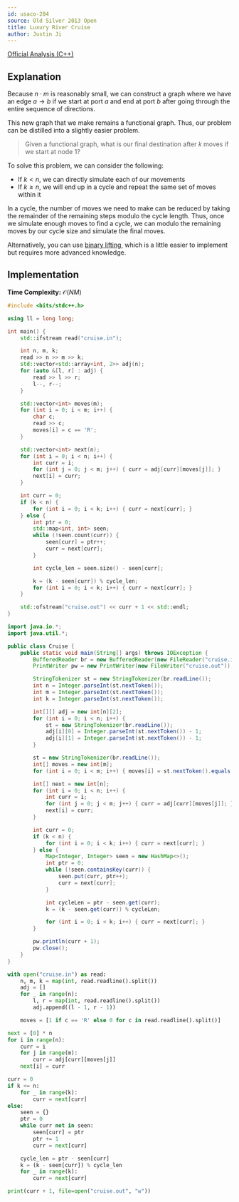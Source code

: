 ```yaml
---
id: usaco-284
source: Old Silver 2013 Open
title: Luxury River Cruise
author: Justin Ji
---
```


[Official Analysis (C++)](https://usaco.org/current/data/sol_cruise.html)

## Explanation

Because $n \cdot m$ is reasonably small, we can construct a graph where
we have an edge $a \rightarrow b$ if we start at port $a$ and end at port $b$ after
going through the entire sequence of directions.

This new graph that we make remains a functional graph. Thus, our problem can be
distilled into a slightly easier problem.
> Given a functional graph, what is our final destination after $k$ moves if we start at node $1$?

To solve this problem, we can consider the following:
- If $k < n$, we can directly simulate each of our movements
- If $k \geq n$, we will end up in a cycle and repeat the same set of moves within it

In a cycle, the number of moves we need to make can be reduced by taking the remainder of the remaining steps modulo the cycle length. Thus, once we simulate enough moves to find a cycle, we can
modulo the remaining moves by our cycle size and simulate the final moves.

Alternatively, you can use [binary lifting](plat/binary-jump), which is a little
easier to implement but requires more advanced knowledge.

## Implementation

**Time Complexity:** $\mathcal{O}(NM)$

<LanguageSection>

<CPPSection>

```cpp
#include <bits/stdc++.h>

using ll = long long;

int main() {
    std::ifstream read("cruise.in");

	int n, m, k;
	read >> n >> m >> k;
	std::vector<std::array<int, 2>> adj(n);
	for (auto &[l, r] : adj) {
		read >> l >> r;
		l--, r--;
	}

	std::vector<int> moves(m);
	for (int i = 0; i < m; i++) {
		char c;
		read >> c;
		moves[i] = c == 'R';
	}

	std::vector<int> next(n);
	for (int i = 0; i < n; i++) {
		int curr = i;
		for (int j = 0; j < m; j++) { curr = adj[curr][moves[j]]; }
		next[i] = curr;
	}

	int curr = 0;
	if (k < n) {
		for (int i = 0; i < k; i++) { curr = next[curr]; }
	} else {
		int ptr = 0;
		std::map<int, int> seen;
		while (!seen.count(curr)) {
			seen[curr] = ptr++;
			curr = next[curr];
		}

		int cycle_len = seen.size() - seen[curr];

		k = (k - seen[curr]) % cycle_len;
		for (int i = 0; i < k; i++) { curr = next[curr]; }
	}

    std::ofstream("cruise.out") << curr + 1 << std::endl;
}
```

</CPPSection>

<JavaSection>

```java
import java.io.*;
import java.util.*;

public class Cruise {
	public static void main(String[] args) throws IOException {
		BufferedReader br = new BufferedReader(new FileReader("cruise.in"));
		PrintWriter pw = new PrintWriter(new FileWriter("cruise.out"));

		StringTokenizer st = new StringTokenizer(br.readLine());
		int n = Integer.parseInt(st.nextToken());
		int m = Integer.parseInt(st.nextToken());
		int k = Integer.parseInt(st.nextToken());

		int[][] adj = new int[n][2];
		for (int i = 0; i < n; i++) {
			st = new StringTokenizer(br.readLine());
			adj[i][0] = Integer.parseInt(st.nextToken()) - 1;
			adj[i][1] = Integer.parseInt(st.nextToken()) - 1;
		}

		st = new StringTokenizer(br.readLine());
		int[] moves = new int[m];
		for (int i = 0; i < m; i++) { moves[i] = st.nextToken().equals("R") ? 1 : 0; }

		int[] next = new int[n];
		for (int i = 0; i < n; i++) {
			int curr = i;
			for (int j = 0; j < m; j++) { curr = adj[curr][moves[j]]; }
			next[i] = curr;
		}

		int curr = 0;
		if (k < n) {
			for (int i = 0; i < k; i++) { curr = next[curr]; }
		} else {
			Map<Integer, Integer> seen = new HashMap<>();
			int ptr = 0;
			while (!seen.containsKey(curr)) {
				seen.put(curr, ptr++);
				curr = next[curr];
			}

			int cycleLen = ptr - seen.get(curr);
			k = (k - seen.get(curr)) % cycleLen;

			for (int i = 0; i < k; i++) { curr = next[curr]; }
		}

		pw.println(curr + 1);
		pw.close();
	}
}
```

</JavaSection>

<PySection>

```py
with open("cruise.in") as read:
    n, m, k = map(int, read.readline().split())
    adj = []
    for _ in range(n):
        l, r = map(int, read.readline().split())
        adj.append((l - 1, r - 1))

    moves = [1 if c == 'R' else 0 for c in read.readline().split()]

next = [0] * n
for i in range(n):
    curr = i
    for j in range(m):
        curr = adj[curr][moves[j]]
    next[i] = curr

curr = 0
if k <= n:
    for _ in range(k):
        curr = next[curr]
else:
    seen = {}
    ptr = 0
    while curr not in seen:
        seen[curr] = ptr
        ptr += 1
        curr = next[curr]

    cycle_len = ptr - seen[curr]
    k = (k - seen[curr]) % cycle_len
    for _ in range(k):
        curr = next[curr]

print(curr + 1, file=open("cruise.out", "w"))
```

</PySection>
</LanguageSection>
